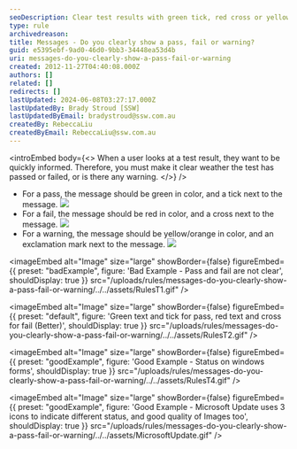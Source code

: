 ```yaml
---
seoDescription: Clear test results with green tick, red cross or yellow/orange exclamation mark for quick feedback.
type: rule
archivedreason:
title: Messages - Do you clearly show a pass, fail or warning?
guid: e5395ebf-9ad0-46d0-9bb3-34448ea53d4b
uri: messages-do-you-clearly-show-a-pass-fail-or-warning
created: 2012-11-27T04:40:08.000Z
authors: []
related: []
redirects: []
lastUpdated: 2024-06-08T03:27:17.000Z
lastUpdatedBy: Brady Stroud [SSW]
lastUpdatedByEmail: bradystroud@ssw.com.au
createdBy: RebeccaLiu
createdByEmail: RebeccaLiu@ssw.com.au
---
```


<introEmbed
  body={<>
When a user looks at a test result, they want to be quickly informed. Therefore, you must make it clear weather the test has passed or failed, or is there any warning.
  </>}
/>
- For a pass, the message should be green in color, and a tick next to the message. ![](/uploads/rules/messages-do-you-clearly-show-a-pass-fail-or-warning/../../assets/Success-lg.gif)
- For a fail, the message should be red in color, and a cross next to the message. ![](/uploads/rules/messages-do-you-clearly-show-a-pass-fail-or-warning/../../assets/Fail-lg.gif)
- For a warning, the message should be yellow/orange in color, and an exclamation mark next to the message. ![](/uploads/rules/messages-do-you-clearly-show-a-pass-fail-or-warning/../../assets/Warning-lg.gif)

<imageEmbed
  alt="Image"
  size="large"
  showBorder={false}
  figureEmbed={{
    preset: "badExample",
    figure: 'Bad Example - Pass and fail are not clear',
    shouldDisplay: true
  }}
  src="/uploads/rules/messages-do-you-clearly-show-a-pass-fail-or-warning/../../assets/RulesT1.gif"
/>


<imageEmbed
  alt="Image"
  size="large"
  showBorder={false}
  figureEmbed={{
    preset: "default",
    figure: 'Green text and tick for pass, red text and cross for fail (Better)',
    shouldDisplay: true
  }}
  src="/uploads/rules/messages-do-you-clearly-show-a-pass-fail-or-warning/../../assets/RulesT2.gif"
/>

<imageEmbed
  alt="Image"
  size="large"
  showBorder={false}
  figureEmbed={{
    preset: "goodExample",
    figure: 'Good Example - Status on windows forms',
    shouldDisplay: true
  }}
  src="/uploads/rules/messages-do-you-clearly-show-a-pass-fail-or-warning/../../assets/RulesT4.gif"
/>

<imageEmbed
  alt="Image"
  size="large"
  showBorder={false}
  figureEmbed={{
    preset: "goodExample",
    figure: 'Good Example - Microsoft Update uses 3 icons to indicate different status, and good quality of Images too',
    shouldDisplay: true
  }}
  src="/uploads/rules/messages-do-you-clearly-show-a-pass-fail-or-warning/../../assets/MicrosoftUpdate.gif"
/>
